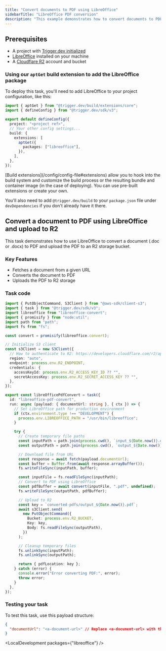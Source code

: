 ```yaml
---
title: "Convert documents to PDF using LibreOffice"
sidebarTitle: "LibreOffice PDF conversion"
description: "This example demonstrates how to convert documents to PDF using LibreOffice with Trigger.dev."
---
```



## Prerequisites

- A project with [Trigger.dev initialized](/quick-start)
- [LibreOffice](https://www.libreoffice.org/download/libreoffice-fresh/) installed on your machine
- A [Cloudflare R2](https://developers.cloudflare.com) account and bucket

### Using our `aptGet` build extension to add the LibreOffice package

To deploy this task, you'll need to add LibreOffice to your project configuration, like this:

```ts trigger.config.ts
import { aptGet } from "@trigger.dev/build/extensions/core";
import { defineConfig } from "@trigger.dev/sdk/v3";

export default defineConfig({
  project: "<project ref>",
  // Your other config settings...
  build: {
    extensions: [
      aptGet({
        packages: ["libreoffice"],
      }),
    ],
  },
});
```

<Note>
  [Build extensions](/config/config-file#extensions) allow you to hook into the build system and
  customize the build process or the resulting bundle and container image (in the case of
  deploying). You can use pre-built extensions or create your own.
</Note>

You'll also need to add `@trigger.dev/build` to your `package.json` file under `devDependencies` if you don't already have it there.

## Convert a document to PDF using LibreOffice and upload to R2

This task demonstrates how to use LibreOffice to convert a document (.doc or .docx) to PDF and upload the PDF to an R2 storage bucket.

### Key Features

- Fetches a document from a given URL
- Converts the document to PDF
- Uploads the PDF to R2 storage

### Task code

```ts trigger/libreoffice-pdf-convert.ts
import { PutObjectCommand, S3Client } from "@aws-sdk/client-s3";
import { task } from "@trigger.dev/sdk/v3";
import libreoffice from "libreoffice-convert";
import { promisify } from "node:util";
import path from "path";
import fs from "fs";

const convert = promisify(libreoffice.convert);

// Initialize S3 client
const s3Client = new S3Client({
  // How to authenticate to R2: https://developers.cloudflare.com/r2/api/s3/tokens/
  region: "auto",
  endpoint: process.env.R2_ENDPOINT,
  credentials: {
    accessKeyId: process.env.R2_ACCESS_KEY_ID ?? "",
    secretAccessKey: process.env.R2_SECRET_ACCESS_KEY ?? "",
  },
});

export const libreOfficePdfConvert = task({
  id: "libreoffice-pdf-convert",
  run: async (payload: { documentUrl: string }, { ctx }) => {
    // Set LibreOffice path for production environment
    if (ctx.environment.type !== "DEVELOPMENT") {
      process.env.LIBREOFFICE_PATH = "/usr/bin/libreoffice";
    }

    try {
      // Create temporary file paths
      const inputPath = path.join(process.cwd(), `input_${Date.now()}.docx`);
      const outputPath = path.join(process.cwd(), `output_${Date.now()}.pdf`);

      // Download file from URL
      const response = await fetch(payload.documentUrl);
      const buffer = Buffer.from(await response.arrayBuffer());
      fs.writeFileSync(inputPath, buffer);

      const inputFile = fs.readFileSync(inputPath);
      // Convert to PDF using LibreOffice
      const pdfBuffer = await convert(inputFile, ".pdf", undefined);
      fs.writeFileSync(outputPath, pdfBuffer);

      // Upload to R2
      const key = `converted-pdfs/output_${Date.now()}.pdf`;
      await s3Client.send(
        new PutObjectCommand({
          Bucket: process.env.R2_BUCKET,
          Key: key,
          Body: fs.readFileSync(outputPath),
        })
      );

      // Cleanup temporary files
      fs.unlinkSync(inputPath);
      fs.unlinkSync(outputPath);

      return { pdfLocation: key };
    } catch (error) {
      console.error("Error converting PDF:", error);
      throw error;
    }
  },
});
```

### Testing your task

To test this task, use this payload structure:

```json
{
  "documentUrl": "<a-document-url>" // Replace <a-document-url> with the URL of the document you want to convert
}
```

<LocalDevelopment packages={"libreoffice"} />

